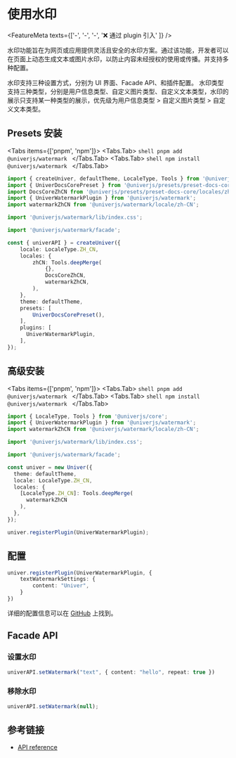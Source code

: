 
# 使用水印 <VersionBadge version="0.4.2+" />

<FeatureMeta texts={['-', '-', '-', '❌ 通过 plugin 引入' ]} />

水印功能旨在为网页或应用提供灵活且安全的水印方案。通过该功能，开发者可以在页面上动态生成文本或图片水印，以防止内容未经授权的使用或传播。并支持多种配置。

水印支持三种设置方式，分别为 UI 界面、Facade API、和插件配置。
水印类型支持三种类型，分别是用户信息类型、自定义图片类型、自定义文本类型，水印的展示只支持某一种类型的展示，优先级为用户信息类型 > 自定义图片类型 > 自定义文本类型。

## Presets 安装

<Tabs items={['pnpm', 'npm']}>
  <Tabs.Tab>
    ```shell
    pnpm add @univerjs/watermark
    ```
  </Tabs.Tab>
  <Tabs.Tab>
    ```shell
    npm install @univerjs/watermark
    ```
  </Tabs.Tab>
</Tabs>

```ts {4-5,7,9,17,25}
import { createUniver, defaultTheme, LocaleType, Tools } from '@univerjs/presets';
import { UniverDocsCorePreset } from '@univerjs/presets/preset-docs-core';
import DocsCoreZhCN from '@univerjs/presets/preset-docs-core/locales/zh-CN';
import { UniverWatermarkPlugin } from '@univerjs/watermark';
import watermarkZhCN from '@univerjs/watermark/locale/zh-CN';

import '@univerjs/watermark/lib/index.css';

import '@univerjs/watermark/facade';

const { univerAPI } = createUniver({
    locale: LocaleType.ZH_CN,
    locales: {
        zhCN: Tools.deepMerge(
            {},
            DocsCoreZhCN,
            watermarkZhCN,
        ),
    },
    theme: defaultTheme,
    presets: [
        UniverDocsCorePreset(),
    ],
    plugins: [
      UniverWatermarkPlugin,
    ],
});
```

## 高级安装

<Tabs items={['pnpm', 'npm']}>
  <Tabs.Tab>
    ```shell
    pnpm add @univerjs/watermark
    ```
  </Tabs.Tab>
  <Tabs.Tab>
    ```shell
    npm install @univerjs/watermark
    ```
  </Tabs.Tab>
</Tabs>

```typescript {2-3,5,7,14,19}
import { LocaleType, Tools } from '@univerjs/core';
import { UniverWatermarkPlugin } from '@univerjs/watermark';
import watermarkZhCN from '@univerjs/watermark/locale/zh-CN';

import '@univerjs/watermark/lib/index.css';

import '@univerjs/watermark/facade';

const univer = new Univer({
  theme: defaultTheme,
  locale: LocaleType.ZH_CN,
  locales: {
    [LocaleType.ZH_CN]: Tools.deepMerge(
      watermarkZhCN
    ),
  },
});

univer.registerPlugin(UniverWatermarkPlugin);
```

## 配置

```typescript
univer.registerPlugin(UniverWatermarkPlugin, {
    textWatermarkSettings: {
        content: "Univer",
    }
})
```

详细的配置信息可以在 [GitHub](https://github.com/dream-num/univer/blob/d0054f3e690d9d3cf9715b59a97a8cb95f65a6c8/packages/watermark/src/controllers/config.schema.ts#L24) 上找到。

## Facade API 

### 设置水印

```typescript
univerAPI.setWatermark("text", { content: "hello", repeat: true })
```

### 移除水印

```typescript
univerAPI.setWatermark(null);
```

## 参考链接

* [API reference](https://github.com/dream-num/univer/blob/d0054f3e690d9d3cf9715b59a97a8cb95f65a6c8/packages/facade/src/apis/facade.ts#L555)
